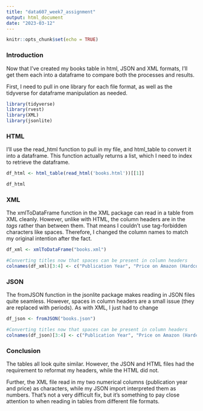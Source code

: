 ```yaml
---
title: "data607_week7_assignment"
output: html_document
date: "2023-03-12"
---
```


```r
knitr::opts_chunk$set(echo = TRUE)
```

### Introduction

Now that I've created my books table in html, JSON and XML formats, I'll get them each into a dataframe to compare both the processes and results.

First, I need to pull in one library for each file format, as well as the tidyverse for dataframe manipulation as needed.

```r
library(tidyverse)
library(rvest)
library(XML)
library(jsonlite)
```

### HTML

I'll use the read_html function to pull in my file, and html_table to convert it into a dataframe. This function actually returns a list, which I need to index to retrieve the dataframe.

```r
df_html <- html_table(read_html('books.html'))[[1]]

df_html
```

### XML

The xmlToDataFrame function in the XML package can read in a table from XML cleanly. However, unlike with HTML, the column headers are in the *tags* rather than between them. That means I couldn't use tag-forbidden characters like spaces. Therefore, I changed the column names to match my original intention after the fact.

```r
df_xml <- xmlToDataFrame("books.xml")

#Converting titles now that spaces can be present in column headers
colnames(df_xml)[3:4] <- c("Publication Year", "Price on Amazon (Hardcover, USD")
```

### JSON

The fromJSON function in the jsonlite package makes reading in JSON files quite seamless. However, spaces in column headers are a small issue (they are replaced with periods). As with XML, I just had to change 

```r
df_json <- fromJSON("books.json")

#Converting titles now that spaces can be present in column headers
colnames(df_json)[3:4] <- c("Publication Year", "Price on Amazon (Hardcover, USD)")
```

### Conclusion

The tables all look quite similar. However, the JSON and HTML files had the requirement to reformat my headers, while the HTML did not. 

Further, the XML file read in my two numerical columns (publication year and price) as characters, while my JSON import interpreted them as numbers. That's not a very difficult fix, but it's something to pay close attention to when reading in tables from different file formats.
